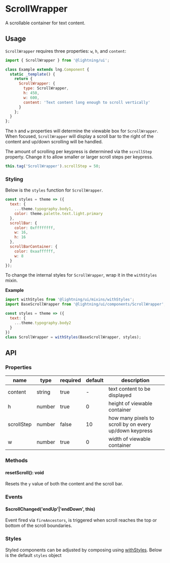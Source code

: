 
# ScrollWrapper

A scrollable container for text content.

## Usage

`ScrollWrapper` requires three properties: `w`, `h`, and `content`:

```js
import { ScrollWrapper } from '@lightning/ui';

class Example extends lng.Component {
  static _template() {
    return {
      ScrollWrapper: {
        type: ScrollWrapper,
        h: 450,
        w: 600,
        content: 'Text content long enough to scroll vertically'
      }
    };
  }
};
```

<Canvas>
  <Story id="scrollwrapper--basic" />
</Canvas>

The `h` and `w` properties will determine the viewable box for `ScrollWrapper`. When focused, `ScrollWrapper` will display a scroll bar to the right of the content and up/down scrolling will be handled.

The amount of scrolling per keypress is determined via the `scrollStep` property. Change it to allow smaller or larger scroll steps per keypress.

```js
this.tag('ScrollWrapper').scrollStep = 50;
```

### Styling

Below is the `styles` function for `ScrollWrapper`.

```js
const styles = theme => ({
  text: {
    ...theme.typography.body1,
    color: theme.palette.text.light.primary
  },
  scrollBar: {
    color: 0xffffffff,
    w: 16,
    h: 16
  },
  scrollBarContainer: {
    color: 0xaaffffff,
    w: 8
  }
});
```

To change the internal styles for `ScrollWrapper`, wrap it in the `withStyles` mixin.

**Example**

```js
import withStyles from '@lightning/ui/mixins/withStyles';
import BaseScrollWrapper from '@lightning/ui/components/ScrollWrapper';

const styles = theme => ({
  text: {
    ...theme.typography.body2
  }
})
class ScrollWrapper = withStyles(BaseScrollWrapper, styles);
```

## API

### Properties

name|type|required|default|description
--|--|--|--|--
content|string|true|-|text content to be displayed
h|number|true|0|height of viewable container
scrollStep|number|false|10|how many pixels to scroll by on every up/down keypress
w|number|true|0|width of viewable container

### Methods

#### resetScroll(): void

Resets the `y` value of both the content and the scroll bar.

### Events

#### $scrollChanged('endUp'|'endDown', this)

Event fired via `fireAncestors`, is triggered when scroll reaches the top or bottom of the scroll boundaries.

### Styles

Styled components can be adjusted by composing using [withStyles](?path=/docs/mixins-withstyles--basic). Below is the default `styles` object

<Theme theme={ScrollWrapper.styles} />